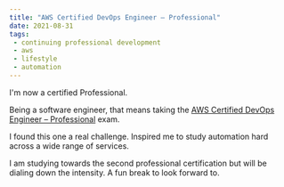 ```yaml
---
title: "AWS Certified DevOps Engineer – Professional"
date: 2021-08-31
tags:
 - continuing professional development
 - aws
 - lifestyle
 - automation
---
```



I'm now a certified <AWS/> Professional.

Being a software engineer, that means taking the
[AWS Certified DevOps Engineer – Professional](https://www.credly.com/badges/c8f92809-c0d1-447c-9659-8da4cbadbdb1) exam.

I found this one a real challenge. Inspired me to study automation hard across a wide range of services.

I am studying towards the second professional certification but will be dialing down the intensity. A fun break to
look forward to.

